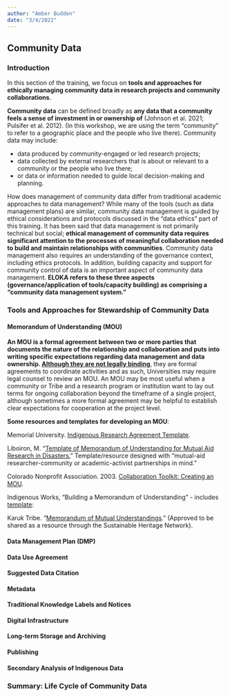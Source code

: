 ```yaml
---
author: "Amber Budden"
date: "3/4/2022"
---
```


## Community Data

### Introduction

In this section of the training, we focus on **tools and approaches for
ethically managing community data in research projects and community
collaborations**.

**Community data** can be defined broadly as **any data that a community
feels a sense of investment in or ownership of** (Johnson et al. 2021;
Pulsifer et al. 2012). (In this workshop, we are using the term
“community” to refer to a geographic place and the people who live
there). Community data may include:

 * data produced by community-engaged or led research projects;  
 * data collected by external researchers that is about or relevant to
   a community or the people who live there;
 * or data or information needed to guide local decision-making and
   planning.

How does management of community data differ from traditional academic
approaches to data management? While many of the tools (such as data
management plans) are similar, community data management is guided by
ethical considerations and protocols discussed in the “data ethics”
part of this training. It has been said that data management is not
primarily technical but social; **ethical management of community data
requires significant attention to the processes of meaningful
collaboration needed to build and maintain relationships with
communities**. Community data management also requires an understanding
of the governance context, including ethics protocols. In addition,
building capacity and support for community control of data is an
important aspect of community data management. **ELOKA refers to these
three aspects (governance/application of tools/capacity building) as
comprising a “community data management system.”**


### Tools and Approaches for Stewardship of Community Data

#### Memorandum of Understanding (MOU)

**An MOU is a formal agreement between two or more parties that
documents the nature of the relationship and collaboration and puts
into writing specific expectations regarding data management and data
ownership. [Although they are not legally binding](https://uas.alaska.edu/admin/mous-moas.html)**, they are formal
agreements to coordinate activities and as such, Universities may
require legal counsel to review an MOU. An MOU may be most useful when
a community or Tribe and a research program or institution want to lay
out terms for ongoing collaboration beyond the timeframe of a single
project, although sometimes a more formal agreement may be helpful to
establish clear expectations for cooperation at the project level.

**Some resources and templates for developing an MOU**:

Memorial University. [Indigenous Research Agreement Template](https://www.mun.ca/research/Indigenous/agreement.php). 

Liboiron, M. “[Template of Memorandum of Understanding for Mutual Aid
Research in Disasters.](https://seeingcollaborations.files.wordpress.com/2014/10/template-of-memorandum-of-understanding-for-mutual-aid-research-in-disasters-5-1-12.docx)” Template/resource designed with “mutual-aid
researcher-community or academic-activist partnerships in mind.”

Colorado Nonprofit Association. 2003. [Collaboration Toolkit: Creating an MOU](https://anschutzfamilyfoundation.org/wp-content/uploads/2016/04/MOU-toolkit-MAIN.pdf). 

Indigenous Works, “Building a Memorandum of Understanding” - includes [template](https://indigenousworks.ca/en/resources/articles-reports/mou):

Karuk Tribe. “[Memorandum of Mutual Understandings](https://www.sustainableheritagenetwork.org/system/files/atoms/file/KarukTribe_MemorandumofMutualUnderstanding.pdf).” (Approved to be shared as a resource through the Sustainable Heritage Network).


#### Data Management Plan (DMP)

#### Data Use Agreement

#### Suggested Data Citation

#### Metadata

#### Traditional Knowledge Labels and Notices

#### Digital Infrastructure

#### Long-term Storage and Archiving

#### Publishing

#### Secondary Analysis of Indigenous Data

### Summary: Life Cycle of Community Data
